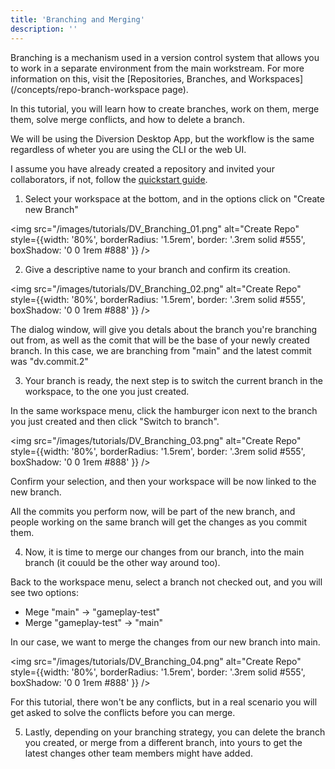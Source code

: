 ```yaml
---
title: 'Branching and Merging'
description: ''
---
```


Branching is a mechanism used in a version control system that allows you to work in a separate environment from the main workstream. For more information on this, visit the [Repositories, Branches, and Workspaces](/concepts/repo-branch-workspace page).

In this tutorial, you will learn how to create branches, work on them, merge them, solve merge conflicts, and how to delete a branch.

We will be using the Diversion Desktop App, but the workflow is the same regardless of wheter you are using the CLI or the web UI.

I assume you have already created a repository and invited your collaborators, if not, follow the [quickstart guide]().

1) Select your workspace at the bottom, and in the options click on "Create new Branch"

<img src="/images/tutorials/DV_Branching_01.png" alt="Create Repo" style={{width: '80%', borderRadius: '1.5rem', border: '.3rem solid #555', boxShadow: '0 0 1rem #888' }} />

2) Give a descriptive name to your branch and confirm its creation.

<img src="/images/tutorials/DV_Branching_02.png" alt="Create Repo" style={{width: '80%', borderRadius: '1.5rem', border: '.3rem solid #555', boxShadow: '0 0 1rem #888' }} />

The dialog window, will give you detals about the branch you're branching out from, as well as the comit that will be the base of your newly created branch. In this case, we are branching from "main" and the latest commit was "dv.commit.2"

3) Your branch is ready, the next step is to switch the current branch in the workspace, to the one you just created.

In the same workspace menu, click the hamburger icon next to the branch you just created and then click "Switch to branch".

<img src="/images/tutorials/DV_Branching_03.png" alt="Create Repo" style={{width: '80%', borderRadius: '1.5rem', border: '.3rem solid #555', boxShadow: '0 0 1rem #888' }} />

Confirm your selection, and then your workspace will be now linked to the new branch.

All the commits you perform now, will be part of the new branch, and people working on the same branch will get the changes as you commit them. 

4) Now, it is time to merge our changes from our branch, into the main branch (it couuld be the other way around too).

Back to the workspace menu, select a branch not checked out, and you will see two options:

- Mege "main" -> "gameplay-test"
- Merge "gameplay-test" -> "main"

In our case, we want to merge the changes from our new branch into main.

<img src="/images/tutorials/DV_Branching_04.png" alt="Create Repo" style={{width: '80%', borderRadius: '1.5rem', border: '.3rem solid #555', boxShadow: '0 0 1rem #888' }} />

For this tutorial, there won't be any conflicts, but in a real scenario you will get asked to solve the conflicts before you can merge.

5) Lastly, depending on your branching strategy, you can delete the branch you created, or merge from a different branch, into yours to get the latest changes other team members might have added.

